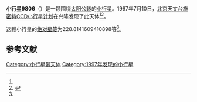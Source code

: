 {{Infobox planet
| bgcolour = #FFFFC0
| name = 9806
| symbol = 
| image = 
| caption = 
| discovery = yes
| discovery_ref = 
| discoverer = [[北京天文台施密特CCD小行星计划|北京天文台施密特CCD小行星计划]]
| discovery_site = [[兴隆|兴隆]] 
| discovered = 1997年7月10日
| designations = yes
| mp_name = 
| named_after = 
| alt_names = 1997 NR6/ 1992 OW7
| mp_category = [[主带小行星|主带小行星]]
| orbit_ref = <ref name="a">[http://ssd.jpl.nasa.gov/sbdb.cgi?sstr=9806 9806] {{Wayback|url=http://ssd.jpl.nasa.gov/sbdb.cgi?sstr=9806 |date=20210717065509 }}，小行星數據庫瀏覽器（JPL Small-Body Database Browser）－[[美国国家航空航天局|美国国家航空航天局]]喷气推进实验室</ref>
| epoch = 2456400.5 (2013年4月18日更新)
| aphelion = {{convert|3.311121084981853|AU|km|3|abbr=on|lk=out}}
| perihelion = {{convert|2.659182761263567|AU|km|3|abbr=on}}
| semimajor = {{convert|2.98515192312271|AU|km|3|abbr=on}}
| eccentricity = 0.109196842
| period = 1883.857657 [[日|日]]<br />5.16[[儒略年|儒略年]]
| avg_speed = 
| inclination = 11.43158611909148
| asc_node = 125.7403310847904
| mean_anomaly = 
| arg_peri = 228.8141609410898
| satellites = 
| physical_characteristics = yes
| dimensions = 
| mass = 
| density = 
| surface_grav = 
| escape_velocity = 
| sidereal_day = 
| axial_tilt = 
| pole_ecliptic_lat = 
| pole_ecliptic_lon = 
| albedo = 
| temperatures= 
| temp_name1 = 
| mean_temp_1 = 
| max_temp_1 = 
| temp_name2 = 
| max_temp_2 = 
| spectral_type = 
| abs_magnitude = 228.8141609410898
}}

'''小行星9806'''（{{lang-en|9806}}）是一颗围绕[[太阳|太阳]][[公转|公转]]的[[小行星|小行星]]。1997年7月10日，[[北京天文台施密特CCD小行星计划|北京天文台施密特CCD小行星计划]]在兴隆发现了此天体<ref name="a" /><ref>{{cite news|title=小行星列表|url=http://cfa-www.harvard.edu/iau/lists/NumberedMPs.txt|accessdate=2013-07-08|newspaper=哈佛大学|archive-date=2008-05-17|archive-url=https://web.archive.org/web/20080517010638/http://cfa-www.harvard.edu/iau/lists/NumberedMPs.txt|dead-url=no}}</ref>。

这颗小行星的[[绝对星等|绝对星等]]为228.8141609410898等<ref name="a" />。

==参考文献==
{{reflist}}
{{Minor Planet Number|[[小行星9805|小行星9805]]|[[小行星9807|小行星9807]]}}

{{小天体}}

[[Category:小行星带天体|Category:小行星带天体]]
[[Category:1997年发现的小行星|Category:1997年发现的小行星]]

{{asteroid-stub}}